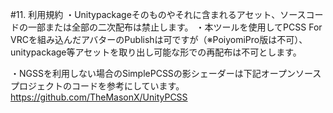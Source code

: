 #11. 利用規約
・Unitypackageそのものやそれに含まれるアセット、ソースコードの一部または全部の二次配布は禁止します。
・本ツールを使用してPCSS For VRCを組み込んだアバターのPublishは可ですが（※PoiyomiPro版は不可）、unitypackage等アセットを取り出し可能な形での再配布は不可とします。

・NGSSを利用しない場合のSimplePCSSの影シェーダーは下記オープンソースプロジェクトのコードを参考にしています。
https://github.com/TheMasonX/UnityPCSS